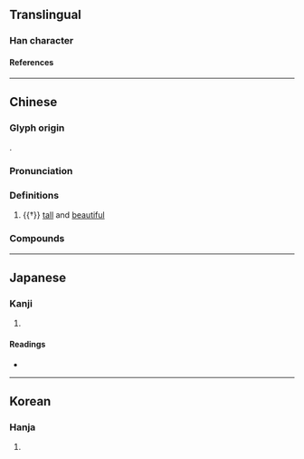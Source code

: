 {{character info/new}}
==Translingual==

===Han character===
{{Han char|rn=38|rad=女|as=07|sn=10|four=41411|canj=VMVM|ids=⿰女巠}}

====References====
{{Han ref|kx=0262.170|dkj=06305|dj=0529.070|hdz=21050.150|uh=5A19}}

----

==Chinese==
{{zh-forms|s=𫰛}}

===Glyph origin===
{{Han etym}}
{{Han compound|女|巠|ls=psc|c1=s|c2=p|t1=woman}}.

===Pronunciation===
{{zh-pron
|m=xíng
|c=jing4
|mc=y
|oc=y
|cat=a
}}

===Definitions===
{{zh-hanzi}}

# {{†}} {{lb|zh|of a girl}} [[tall]] and [[beautiful]]

===Compounds===
{{zh-der|娙娥|娙何}}

----

==Japanese==

===Kanji===
{{ja-kanji|grade=|rs=女07}}

# {{defn|lang=ja|sort=女07}}

====Readings====
* {{ja-readings|on=[[ごう]] (gō), [[ぎょう]] (gyō), [[こう]] (kō), [[けい]] (kei)|kun=[[すらりとしてみめよい]] (suraritoshitemimeyoi), [[はしたあめ]] (hashitaame)}}

----

==Korean==

===Hanja===
{{ko-hanja|hangeul=형|rv=hyeong|mr=hyŏng}}

# {{defn|lang=ko|sort=女07}}